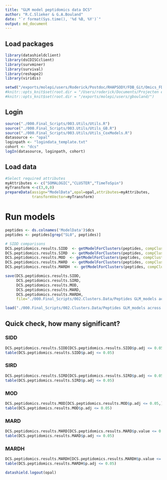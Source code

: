 ```yaml
---
title: "GLM model peptidomics data DCS"
author: "R.C.Slieker & G.A.Bouland"
date: "`r format(Sys.time(), '%d %B, %Y')`"
output: md_document
---
```


## Load packages

```r
library(datashieldclient)
library(dsCDISCclient)
library(survminer)
library(survival)
library(reshape2)
library(viridis)

setwd("/exports/molepi/users/Roderick/Postdoc/RHAPSODY/FDB_Git/Omics_FDB")
#knitr::opts_knit$set(root.dir = "/Users/roderick/Documents/Projecten en papers/Rhapsody_FDB/")
#knitr::opts_knit$set(root.dir = "/exports/molepi/users/gbouland/")
```

## Login

```r
source("./000.Final_Scripts/003.Utils/Utils.R")
source("./000.Final_Scripts/003.Utils/Utils_GB.R")
source("./000.Final_Scripts/003.Utils/Utils_CoxModels.R")
datasource <- "opal"
loginpath <- "logindata_template.txt"
cohort <- "dcs"
logIn(datasource, loginpath, cohort)
```
 
## Load data

```r
#Select required attributes 
myAttributes <- c("SOMALOGIC","CLUSTER","TimeToSpin")
myTransform <-c(3,0,0)
prepareData(assign="ModelData",opal=opal,attributes=myAttributes,
            transformVector=myTransform)
```

# Run models 

```r
peptides <- ds.colnames('ModelData')$dcs
peptides <- peptides[grep("SL0", peptides)]

# SIDD comparisons
DCS.peptidomics.results.SIDD  <- getModelForClusters(peptides, compCluster=2, refCluster="3,4,5,6", formula='ModelData.subset$%s~ModelData.subset$newCluster + ModelData.subset$LBTESTCD.TimeToSpin')
DCS.peptidomics.results.SIRD  <- getModelForClusters(peptides, compCluster=3, refCluster="2,4,5,6", formula='ModelData.subset$%s~ModelData.subset$newCluster + ModelData.subset$LBTESTCD.TimeToSpin')
DCS.peptidomics.results.MOD  <- getModelForClusters(peptides, compCluster=4, refCluster="2,3,5,6", formula='ModelData.subset$%s~ModelData.subset$newCluster + ModelData.subset$LBTESTCD.TimeToSpin')
DCS.peptidomics.results.MARD  <- getModelForClusters(peptides, compCluster=5, refCluster="2,3,4,6", formula='ModelData.subset$%s~ModelData.subset$newCluster + ModelData.subset$LBTESTCD.TimeToSpin')
DCS.peptidomics.results.MARDH  <- getModelForClusters(peptides, compCluster=6, refCluster="2,3,4,5", formula='ModelData.subset$%s~ModelData.subset$newCluster + ModelData.subset$LBTESTCD.TimeToSpin')

save(DCS.peptidomics.results.SIDD, 
     DCS.peptidomics.results.SIRD, 
     DCS.peptidomics.results.MOD, 
     DCS.peptidomics.results.MARD, 
     DCS.peptidomics.results.MARDH, 
     file="./000.Final_Scripts/002.Clusters.Data/Peptides GLM_models across clusters_FDB_DCS_OneVsAll_adjusted.RData")
```

```r
load("./000.Final_Scripts/002.Clusters.Data/Peptides GLM_models across clusters_FDB_DCS_OneVsAll.RData")
```

## Quick check, how many significant?

### SIDD

```r
DCS.peptidomics.results.SIDD[DCS.peptidomics.results.SIDD$p.adj <= 0.05,]
table(DCS.peptidomics.results.SIDD$p.adj <= 0.05)
```

### SIRD 

```r
DCS.peptidomics.results.SIRD[DCS.peptidomics.results.SIRD$p.adj <= 0.05,]
table(DCS.peptidomics.results.SIRD$p.adj <= 0.05)
```

### MOD

```r
DCS.peptidomics.results.MOD[DCS.peptidomics.results.MOD$p.adj <= 0.05,]
table(DCS.peptidomics.results.MOD$p.adj <= 0.05)
```

### MARD

```r
DCS.peptidomics.results.MARD[DCS.peptidomics.results.MARD$p.value <= 0.05,]
table(DCS.peptidomics.results.MARD$p.adj <= 0.05)
```

### MARDH

```r
DCS.peptidomics.results.MARDH[DCS.peptidomics.results.MARDH$p.value <= 0.05,]
table(DCS.peptidomics.results.MARDH$p.adj <= 0.05)
```

```r
datashield.logout(opal)
```